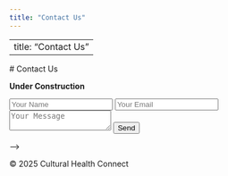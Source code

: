 ```yaml
---
title: "Contact Us"
---
```

---
title: "Contact Us"
---

<div class="container">
  # Contact Us

  **Under Construction**


  <form action="https://formspree.io/f/your-form-id" method="POST">
    <input type="text" name="name" placeholder="Your Name" required>
    <input type="email" name="email" placeholder="Your Email" required>
    <textarea name="message" placeholder="Your Message" required></textarea>
    <button type="submit">Send</button>
  </form>
  -->
</div>

<footer>
  © 2025 Cultural Health Connect
</footer>
